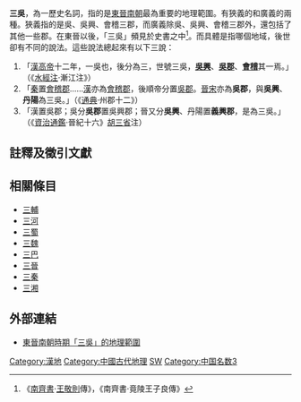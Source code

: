 '''三吳'''，為一歷史名詞，指的是[[東晉|東晉]][[南朝|南朝]]最為重要的地理範圍。有狹義的和廣義的兩種。狹義指的是吳、吳興、會稽三郡，而廣義除吳、吳興、會稽三郡外，還包括了其他一些郡。在東晉以後，「三吳」頻見於史書之中<ref>《[[南齊書|南齊書]]‧[[王敬則|王敬則]]傳》，《南齊書‧竟陵王子良傳》</ref>。而具體是指哪個地域，後世卻有不同的說法。這些說法總起來有以下三說：

# 「[[漢高帝|漢高帝]]十二年，一吳也，後分為三，世號三吳，'''[[吳興郡|吳興]]'''、'''[[吳郡|吳郡]]'''、'''[[會稽郡|會稽]]'''其一焉。」（《[[水經注|水經注]]·漸江注》）
# 「[[秦|秦]]置[[會稽郡|會稽郡]]……[[漢|漢]]亦為[[會稽郡|會稽郡]]，後順帝分置[[吳郡|吳郡]]。[[晉|晉]][[宋|宋]]亦為'''吳郡'''，與'''吳興'''、'''丹陽'''為三吳。」（《[[通典|通典]]·州郡十二》）
# 「漢置吳郡；吳分'''吳郡'''置吳興郡；晉又分'''吳興'''、丹陽置'''義興郡'''，是為三吳。」（《[[資治通鑑|資治通鑑]]·晉紀十六》[[胡三省|胡三省]]注）

==註釋及徵引文獻==
{{Reflist}}

== 相關條目 ==
*[[三輔|三輔]]
*[[三河地区|三河]]
*[[三蜀|三蜀]]
*[[三魏|三魏]]
*[[三巴|三巴]]
*[[三晉|三晉]]
*[[三秦|三秦]]
*[[三湘|三湘]]

== 外部連結 ==
*[http://artvine.org/forum/index.php?topic=834.0 東晉南朝時期「三吳」的地理範圍] {{Wayback|url=http://artvine.org/forum/index.php?topic=834.0 |date=20220516103827 }}
[[Category:漢地|Category:漢地]]
[[Category:中國古代地理|Category:中國古代地理]]
[[Category:中國地域政治並稱|SW]]
[[Category:中国名数3|Category:中国名数3]]